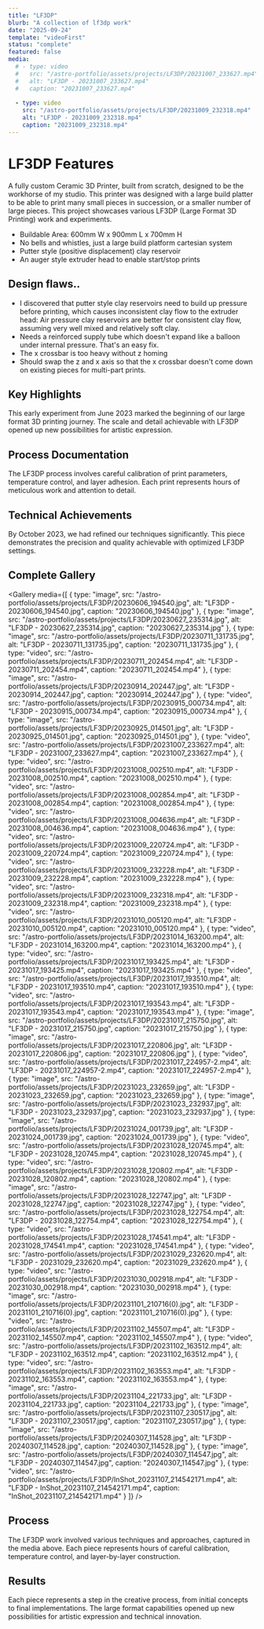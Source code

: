```yaml
---
title: "LF3DP"
blurb: "A collection of lf3dp work"
date: "2025-09-24"
template: "videoFirst"
status: "complete"
featured: false
media:
  # - type: video
  #   src: "/astro-portfolio/assets/projects/LF3DP/20231007_233627.mp4"
  #   alt: "LF3DP - 20231007_233627.mp4"
  #   caption: "20231007_233627.mp4"
  
  - type: video
    src: "/astro-portfolio/assets/projects/LF3DP/20231009_232318.mp4"
    alt: "LF3DP - 20231009_232318.mp4"
    caption: "20231009_232318.mp4"
---
```


# LF3DP Features

A fully custom Ceramic 3D Printer, built from scratch, designed to be the workhorse of my studio. This printer was designed with a large build platter to be able to print many small pieces in succession, or a smaller number of large pieces. This project showcases various LF3DP (Large Format 3D Printing) work and experiments.

 - Buildable Area: 600mm W x 900mm L x 700mm H
 - No bells and whistles, just a large build platform cartesian system
 - Putter style (positive displacement) clay reservoir
 - An auger style extruder head to enable start/stop prints


## Design flaws..

 - I discovered that putter style clay reservoirs need to build up pressure before printing, which causes inconsistent clay flow to the extruder head: Air pressure clay reservoirs are better for consistent clay flow, assuming very well mixed and relatively soft clay.
 - Needs a reinforced supply tube which doesn't expand like a balloon under internal pressure. That's an easy fix. 
 - The x crossbar is too heavy without z homing
 - Should swap the z and x axis so that the x crossbar doesn't come down on existing pieces for multi-part prints. 


## Key Highlights


<CenteredImage src="/astro-portfolio/assets/projects/LF3DP/20231107_230517.jpg" alt="Early LF3DP experiment" />

This early experiment from June 2023 marked the beginning of our large format 3D printing journey. The scale and detail achievable with LF3DP opened up new possibilities for artistic expression.

## Process Documentation

<CenteredImage src="/astro-portfolio/assets/projects/LF3DP/20231014_163200.mp4" alt="Early LF3DP experiment" />
<Gallery orientation="portrait" media={[
  { type: "video", src: "/astro-portfolio/assets/projects/LF3DP/20231014_163200.mp4", alt: "LF3DP - 20231014_163200.mp4", caption: "20231014_163200.mp4" },
 ]} />

The LF3DP process involves careful calibration of print parameters, temperature control, and layer adhesion. Each print represents hours of meticulous work and attention to detail.

## Technical Achievements

<CenteredImage src="/astro-portfolio/assets/projects/LF3DP/20230606_194540.jpg" alt="Technical LF3DP result" />

By October 2023, we had refined our techniques significantly. This piece demonstrates the precision and quality achievable with optimized LF3DP settings.

## Complete Gallery


<Gallery media={[
  { type: "image", src: "/astro-portfolio/assets/projects/LF3DP/20230606_194540.jpg", alt: "LF3DP - 20230606_194540.jpg", caption: "20230606_194540.jpg" },
  { type: "image", src: "/astro-portfolio/assets/projects/LF3DP/20230627_235314.jpg", alt: "LF3DP - 20230627_235314.jpg", caption: "20230627_235314.jpg" },
  { type: "image", src: "/astro-portfolio/assets/projects/LF3DP/20230711_131735.jpg", alt: "LF3DP - 20230711_131735.jpg", caption: "20230711_131735.jpg" },
  { type: "video", src: "/astro-portfolio/assets/projects/LF3DP/20230711_202454.mp4", alt: "LF3DP - 20230711_202454.mp4", caption: "20230711_202454.mp4" },
  { type: "image", src: "/astro-portfolio/assets/projects/LF3DP/20230914_202447.jpg", alt: "LF3DP - 20230914_202447.jpg", caption: "20230914_202447.jpg" },
  { type: "video", src: "/astro-portfolio/assets/projects/LF3DP/20230915_000734.mp4", alt: "LF3DP - 20230915_000734.mp4", caption: "20230915_000734.mp4" },
  { type: "image", src: "/astro-portfolio/assets/projects/LF3DP/20230925_014501.jpg", alt: "LF3DP - 20230925_014501.jpg", caption: "20230925_014501.jpg" },
  { type: "video", src: "/astro-portfolio/assets/projects/LF3DP/20231007_233627.mp4", alt: "LF3DP - 20231007_233627.mp4", caption: "20231007_233627.mp4" },
  { type: "video", src: "/astro-portfolio/assets/projects/LF3DP/20231008_002510.mp4", alt: "LF3DP - 20231008_002510.mp4", caption: "20231008_002510.mp4" },
  { type: "video", src: "/astro-portfolio/assets/projects/LF3DP/20231008_002854.mp4", alt: "LF3DP - 20231008_002854.mp4", caption: "20231008_002854.mp4" },
  { type: "video", src: "/astro-portfolio/assets/projects/LF3DP/20231008_004636.mp4", alt: "LF3DP - 20231008_004636.mp4", caption: "20231008_004636.mp4" },
  { type: "video", src: "/astro-portfolio/assets/projects/LF3DP/20231009_220724.mp4", alt: "LF3DP - 20231009_220724.mp4", caption: "20231009_220724.mp4" },
  { type: "video", src: "/astro-portfolio/assets/projects/LF3DP/20231009_232228.mp4", alt: "LF3DP - 20231009_232228.mp4", caption: "20231009_232228.mp4" },
  { type: "video", src: "/astro-portfolio/assets/projects/LF3DP/20231009_232318.mp4", alt: "LF3DP - 20231009_232318.mp4", caption: "20231009_232318.mp4" },
  { type: "video", src: "/astro-portfolio/assets/projects/LF3DP/20231010_005120.mp4", alt: "LF3DP - 20231010_005120.mp4", caption: "20231010_005120.mp4" },
  { type: "video", src: "/astro-portfolio/assets/projects/LF3DP/20231014_163200.mp4", alt: "LF3DP - 20231014_163200.mp4", caption: "20231014_163200.mp4" },
  { type: "video", src: "/astro-portfolio/assets/projects/LF3DP/20231017_193425.mp4", alt: "LF3DP - 20231017_193425.mp4", caption: "20231017_193425.mp4" },
  { type: "video", src: "/astro-portfolio/assets/projects/LF3DP/20231017_193510.mp4", alt: "LF3DP - 20231017_193510.mp4", caption: "20231017_193510.mp4" },
  { type: "video", src: "/astro-portfolio/assets/projects/LF3DP/20231017_193543.mp4", alt: "LF3DP - 20231017_193543.mp4", caption: "20231017_193543.mp4" },
  { type: "image", src: "/astro-portfolio/assets/projects/LF3DP/20231017_215750.jpg", alt: "LF3DP - 20231017_215750.jpg", caption: "20231017_215750.jpg" },
  { type: "image", src: "/astro-portfolio/assets/projects/LF3DP/20231017_220806.jpg", alt: "LF3DP - 20231017_220806.jpg", caption: "20231017_220806.jpg" },
  { type: "video", src: "/astro-portfolio/assets/projects/LF3DP/20231017_224957-2.mp4", alt: "LF3DP - 20231017_224957-2.mp4", caption: "20231017_224957-2.mp4" },
  { type: "image", src: "/astro-portfolio/assets/projects/LF3DP/20231023_232659.jpg", alt: "LF3DP - 20231023_232659.jpg", caption: "20231023_232659.jpg" },
  { type: "image", src: "/astro-portfolio/assets/projects/LF3DP/20231023_232937.jpg", alt: "LF3DP - 20231023_232937.jpg", caption: "20231023_232937.jpg" },
  { type: "image", src: "/astro-portfolio/assets/projects/LF3DP/20231024_001739.jpg", alt: "LF3DP - 20231024_001739.jpg", caption: "20231024_001739.jpg" },
  { type: "video", src: "/astro-portfolio/assets/projects/LF3DP/20231028_120745.mp4", alt: "LF3DP - 20231028_120745.mp4", caption: "20231028_120745.mp4" },
  { type: "video", src: "/astro-portfolio/assets/projects/LF3DP/20231028_120802.mp4", alt: "LF3DP - 20231028_120802.mp4", caption: "20231028_120802.mp4" },
  { type: "image", src: "/astro-portfolio/assets/projects/LF3DP/20231028_122747.jpg", alt: "LF3DP - 20231028_122747.jpg", caption: "20231028_122747.jpg" },
  { type: "video", src: "/astro-portfolio/assets/projects/LF3DP/20231028_122754.mp4", alt: "LF3DP - 20231028_122754.mp4", caption: "20231028_122754.mp4" },
  { type: "video", src: "/astro-portfolio/assets/projects/LF3DP/20231028_174541.mp4", alt: "LF3DP - 20231028_174541.mp4", caption: "20231028_174541.mp4" },
  { type: "video", src: "/astro-portfolio/assets/projects/LF3DP/20231029_232620.mp4", alt: "LF3DP - 20231029_232620.mp4", caption: "20231029_232620.mp4" },
  { type: "video", src: "/astro-portfolio/assets/projects/LF3DP/20231030_002918.mp4", alt: "LF3DP - 20231030_002918.mp4", caption: "20231030_002918.mp4" },
  { type: "image", src: "/astro-portfolio/assets/projects/LF3DP/20231101_210716(0).jpg", alt: "LF3DP - 20231101_210716(0).jpg", caption: "20231101_210716(0).jpg" },
  { type: "video", src: "/astro-portfolio/assets/projects/LF3DP/20231102_145507.mp4", alt: "LF3DP - 20231102_145507.mp4", caption: "20231102_145507.mp4" },
  { type: "video", src: "/astro-portfolio/assets/projects/LF3DP/20231102_163512.mp4", alt: "LF3DP - 20231102_163512.mp4", caption: "20231102_163512.mp4" },
  { type: "video", src: "/astro-portfolio/assets/projects/LF3DP/20231102_163553.mp4", alt: "LF3DP - 20231102_163553.mp4", caption: "20231102_163553.mp4" },
  { type: "image", src: "/astro-portfolio/assets/projects/LF3DP/20231104_221733.jpg", alt: "LF3DP - 20231104_221733.jpg", caption: "20231104_221733.jpg" },
  { type: "image", src: "/astro-portfolio/assets/projects/LF3DP/20231107_230517.jpg", alt: "LF3DP - 20231107_230517.jpg", caption: "20231107_230517.jpg" },
  { type: "image", src: "/astro-portfolio/assets/projects/LF3DP/20240307_114528.jpg", alt: "LF3DP - 20240307_114528.jpg", caption: "20240307_114528.jpg" },
  { type: "image", src: "/astro-portfolio/assets/projects/LF3DP/20240307_114547.jpg", alt: "LF3DP - 20240307_114547.jpg", caption: "20240307_114547.jpg" },
  { type: "video", src: "/astro-portfolio/assets/projects/LF3DP/InShot_20231107_214542171.mp4", alt: "LF3DP - InShot_20231107_214542171.mp4", caption: "InShot_20231107_214542171.mp4" }
]} />

## Process

The LF3DP work involved various techniques and approaches, captured in the media above. Each piece represents hours of careful calibration, temperature control, and layer-by-layer construction.

## Results

Each piece represents a step in the creative process, from initial concepts to final implementations. The large format capabilities opened up new possibilities for artistic expression and technical innovation.
